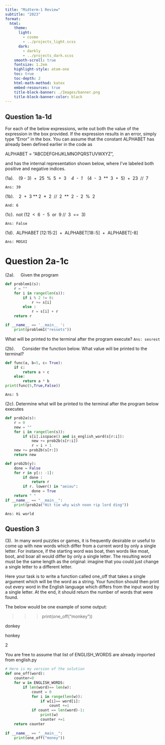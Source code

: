 ```yaml
---
title: "Midterm-1 Review"
subtitle: "2023"
format:
  html:
    theme:
      light: 
        - cosmo
        - ../projects_light.scss
      dark: 
        - darkly
        - ../projects_dark.scss
    smooth-scroll: true
    fontsize: 1.2em
    highlight-style: atom-one
    toc: true
    toc-depth: 2
    html-math-method: katex
    embed-resources: true
    title-block-banner: ./Images/banner.png
    title-block-banner-color: black
---
```

## Question 1a-1d
For each of the below expressions, write out both the value of the expression in the box provided. If the expression results in an error, simply type "Error" in the box. You can assume that the constant ALPHABET has already been defined earlier in the code as

ALPHABET = "ABCDEFGHIJKLMNOPQRSTUVWXYZ",

and has the internal representation shown below, where I’ve labeled both positive and negative indices.


(1a).    (9 - 3)  +  25  %  5  +  3  *  4  -  1  *  (4  -  3  **  3  +  5)  +  23  //  7

`Ans: 39`

(1b).    2  +  3 ** 2  *  2  //  2  **  2  -  2  %  2

`And: 6`

(1c).  not (12  <  6  -  5  or  9 //  3  ==  3)

`Ans: False`

(1d).  ALPHABET [12:15:2]  +  ALPHABET[18::5]  +  ALPHABET[-8]

`Ans: MOSXI`



# Question 2a-1c
(2a).     Given the program
``` python
def problem1(s):
    r = ""
    for i in range(len(s)):
        if i % 2 != 0:
            r += s[i]
        else :
            r = s[i] + r
    return r

if __name__ == '__main__ ':
    print(problem1("ressets"))
```
What will be printed to the terminal after the program execute?
`Ans: sesrest`

(2b).      Consider the function below. What value will be printed to the terminal?
```python
def func(a, b=5, c= True): 
    if c:
        return a + c
    else:
        return a * b
print(func(5,True,False))
```
`Ans: 5`

(2c). Determine what will be printed to the terminal after the program below executes
```python
def prob2a(s):
    r = 0
    new = ""
    for i in range(len(s)):
        if s[i].isspace() and is_english_word(s[r:i]):
            new += prob2b(s[r:i])
            r = i + 1
    new += prob2b(s[r:])
    return new

def prob2b(y):
    done = False
    for r in y[:: -1]:
        if done :
            return r
        if r. lower() in "aeiou":
            done = True
    return " "
if __name__ == "__main__":
    print(prob2a("Hit tie why wish noon rip lord ding"))
```
`Ans: Hi world`

## Question 3

(3).  In many word puzzles or games, it is frequently desirable or useful to come up with new words which differ from a current word by only a single letter. For instance, if the starting word was boat, then words like moat, boot, and boar all would differ by only a single letter. The resulting word must be the same length as the original: imagine that you could just change a single letter to a different letter.

Here your task is to write a function called one_off that takes a single argument which will be the word as a string. Your function should then print out every word in the English language which differs from the input word by a single letter. At the end, it should return the number of words that were found.

The below would be one example of some output:


>>> print(one_off("monkey"))

donkey

honkey

2


You are free to assume that list of ENGLISH_WORDS are already imported from english.py

```python
# Here is my version of the solution
def one_off(word):
    counter=0
    for w in ENGLISH_WORDS:
        if len(word)== len(w):
            count = 0
            for i in range(len(w)):
                if w[i]== word[i]:
                    count +=1
            if count == len(word)-1:
                print(w)
                counter +=1
    return counter
            
if __name__ == "__main__":
    print(one_off("money"))
```